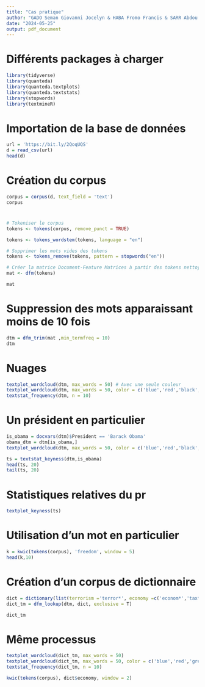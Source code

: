 ---
title: "Cas pratique"
author: "GADO Seman Giovanni Jocelyn & HABA Fromo Francis & SARR Abdou Karim"
date: "2024-05-25"
output: pdf_document
---

# Différents packages à charger
```{r}
library(tidyverse)
library(quanteda)
library(quanteda.textplots)
library(quanteda.textstats)
library(stopwords)
library(textmineR)
```



# Importation de la base de données
```{r}
url = 'https://bit.ly/2QoqUQS'
d = read_csv(url)
head(d)
```

# Création du corpus
```{r}
corpus = corpus(d, text_field = 'text')
corpus
```
# 
```{r}
# Tokeniser le corpus
tokens <- tokens(corpus, remove_punct = TRUE)

tokens <- tokens_wordstem(tokens, language = "en")

# Supprimer les mots vides des tokens
tokens <- tokens_remove(tokens, pattern = stopwords("en"))

# Créer la matrice Document-Feature Matrices à partir des tokens nettoyés
mat <- dfm(tokens)

mat

```

# Suppression des mots apparaissant moins de 10 fois
```{r}
dtm = dfm_trim(mat ,min_termfreq = 10)
dtm
```

# Nuages
```{r}
textplot_wordcloud(dtm, max_words = 50) # Avec une seule couleur
textplot_wordcloud(dtm, max_words = 50, color = c('blue','red','black','green','yellow','purple'))
textstat_frequency(dtm, n = 10)
```

# Un président en particulier
```{r}
is_obama = docvars(dtm)$President == 'Barack Obama'
obama_dtm = dtm[is_obama,]
textplot_wordcloud(dtm, max_words = 50, color = c('blue','red','black','green','yellow','purple'))

```

```{r}
ts = textstat_keyness(dtm,is_obama)
head(ts, 20)
tail(ts, 20)
```

# Statistiques relatives du pr
```{r}
textplot_keyness(ts)
```



# Utilisation d'un mot en particulier
```{r}
k = kwic(tokens(corpus), 'freedom', window = 5)
head(k,10)
```

# Création d'un corpus de dictionnaire
```{r}
dict = dictionary(list(terrorism ='terror*', economy =c('econom*','tax*', 'job*'), military = c('army*','navy*')))
dict_tm = dfm_lookup(dtm, dict, exclusive = T)

dict_tm
```

# Même processus
```{r}
textplot_wordcloud(dict_tm, max_words = 50)
textplot_wordcloud(dict_tm, max_words = 50, color = c('blue','red','green'))
textstat_frequency(dict_tm, n = 10)

kwic(tokens(corpus), dict$economy, window = 2)
```



